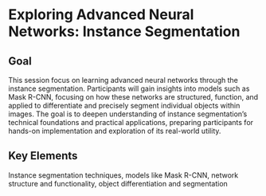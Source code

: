 # Exploring Advanced Neural Networks: Instance Segmentation

## Goal {.unnumbered}
This session focus on learning advanced neural networks through the instance segmentation. Participants will gain insights into models such as Mask R-CNN, focusing on how these networks are structured, function, and applied to differentiate and precisely segment individual objects within images. The goal is to deepen understanding of instance segmentation's technical foundations and practical applications, preparing participants for hands-on implementation and exploration of its real-world utility. 

## Key Elements {.unnumbered}
Instance segmentation techniques, models like Mask R-CNN, network structure and functionality, object differentiation and segmentation


